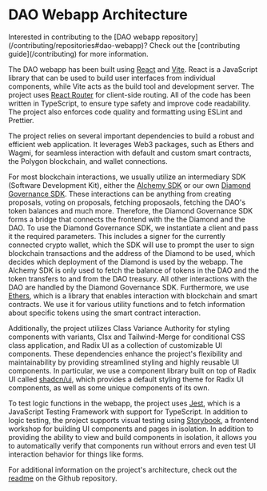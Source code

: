 
# DAO Webapp Architecture

<Callout type="info" emoji="ⓘ">
  Interested in contributing to the [DAO webapp
  repository](/contributing/repositories#dao-webapp)? Check out the
  [contributing guide](/contributing) for more information.
</Callout>

The DAO webapp has been built using [React](https://react.dev/) and [Vite](https://vitejs.dev/). React is a JavaScript library that can be used to build user interfaces from individual components, while Vite acts as the build tool and development server. The project uses [React Router](https://reactrouter.com/) for client-side routing. All of the code has been written in TypeScript, to ensure type safety and improve code readability. The project also enforces code quality and formatting using ESLint and Prettier.

The project relies on several important dependencies to build a robust and efficient web application. It leverages Web3 packages, such as Ethers and Wagmi, for seamless interaction with default and custom smart contracts, the Polygon blockchain, and wallet connections.

For most blockchain interactions, we usually utilize an intermediary SDK (Software Development Kit), either the [Alchemy SDK](https://www.alchemy.com/sdk) or our own [Diamond Governance SDK](https://github.com/SecureSECODAO/diamond-governance/). These interactions can be anything from creating proposals, voting on proposals, fetching proposaols, fetching the DAO's token balances and much more. Therefore, the Diamond Governance SDK forms a bridge that connects the frontend with the the Diamond and the DAO. To use the Diamond Governance SDK, we instantiate a client and pass it the required parameters. This includes a signer for the currently connected crypto wallet, which the SDK will use to prompt the user to sign blockchain transactions and the address of the Diamond to be used, which decides which deployment of the Diamond is used by the webapp. The Alchemy SDK is only used to fetch the balance of tokens in the DAO and the token transfers to and from the DAO treasury. All other interactions with the DAO are handled by the Diamond Governance SDK. Furthermore, we use [Ethers](https://docs.ethers.org/v5/), which is a library that enables interaction with blockchain and smart contracts. We use it for various utility functions and to fetch information about specific tokens using the smart contract interaction.

Additionally, the project utilizes Class Variance Authority for styling components with variants, Clsx and Tailwind-Merge for conditional CSS class application, and Radix UI as a collection of customizable UI components. These dependencies enhance the project's flexibility and maintainability by providing streamlined styling and highly reusable UI components. In particular, we use a component library built on top of Radix UI called [shadcn/ui](https://ui.shadcn.com/), which provides a default styling theme for Radix UI components, as well as some unique components of its own.

To test logic functions in the webapp, the project uses [Jest](https://jestjs.io/), which is a JavaScript Testing Framework with support for TypeScript. In addition to logic testing, the project supports visual testing using [Storybook](https://storybook.js.org/), a frontend workshop for building UI components and pages in isolation. In addition to providing the ability to view and build components in isolation, it allows you to automatically verify that components run without errors and even test UI interaction behavior for things like forms.

For additional information on the project's architecture, check out the [readme](https://github.com/SecureSECODAO/dao-webapp/blob/dev/README.md) on the Github repository.
